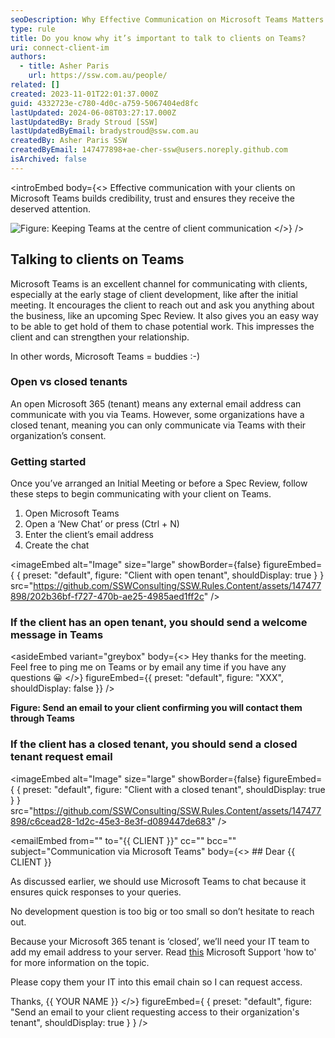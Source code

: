 ```yaml
---
seoDescription: Why Effective Communication on Microsoft Teams Matters for Client Relationships Boost client trust and engagement by leveraging Microsoft Teams as a primary communication channel.
type: rule
title: Do you know why it’s important to talk to clients on Teams?
uri: connect-client-im
authors:
  - title: Asher Paris
    url: https://ssw.com.au/people/
related: []
created: 2023-11-01T22:01:37.000Z
guid: 4332723e-c780-4d0c-a759-5067404ed8fc
lastUpdated: 2024-06-08T03:27:17.000Z
lastUpdatedBy: Brady Stroud [SSW]
lastUpdatedByEmail: bradystroud@ssw.com.au
createdBy: Asher Paris SSW
createdByEmail: 147477898+ae-cher-ssw@users.noreply.github.com
isArchived: false
---
```


<introEmbed
  body={<>
Effective communication with your clients on Microsoft Teams builds credibility, trust and ensures they receive the deserved attention.

![Figure: Keeping Teams at the centre of client communication](/uploads/rules/connect-client-im/Teams-image.png)
  </>}
/>
## Talking to clients on Teams

Microsoft Teams is an excellent channel for communicating with clients, especially at the early stage of client development, like after the initial meeting. It encourages the client to reach out and ask you anything about the business, like an upcoming Spec Review. It also gives you an easy way to be able to get hold of them to chase potential work. This impresses the client and can strengthen your relationship.

In other words, Microsoft Teams = buddies :-)

### Open vs closed tenants

An open Microsoft 365 (tenant) means any external email address can communicate with you via Teams. However, some organizations have a closed tenant, meaning you can only communicate via Teams with their organization’s consent.

### Getting started

Once you’ve arranged an Initial Meeting or before a Spec Review, follow these steps to begin communicating with your client on Teams.

1. Open Microsoft Teams
2. Open a ‘New Chat’ or press (Ctrl + N)
3. Enter the client’s email address
4. Create the chat


<imageEmbed
  alt="Image"
  size="large"
  showBorder={false}
  figureEmbed={ {
    preset: "default",
    figure: "Client with open tenant",
    shouldDisplay: true
  } }
  src="https://github.com/SSWConsulting/SSW.Rules.Content/assets/147477898/202b36bf-f727-470b-ae25-4985aed1ff2c"
/>

### If the client has an open tenant, you should send a welcome message in Teams

<asideEmbed
  variant="greybox"
  body={<>
    Hey thanks for the meeting. Feel free to ping me on Teams or by email any time if you have any questions 😀
  </>}
  figureEmbed={{
    preset: "default",
    figure: "XXX",
    shouldDisplay: false
  }}
/>

**Figure: Send an email to your client confirming you will contact them through Teams**

### If the client has a closed tenant, you should send a closed tenant request email


<imageEmbed
  alt="Image"
  size="large"
  showBorder={false}
  figureEmbed={ {
    preset: "default",
    figure: "Client with a closed tenant",
    shouldDisplay: true
  } }
  src="https://github.com/SSWConsulting/SSW.Rules.Content/assets/147477898/c6cead28-1d2c-45e3-8e3f-d089447de683"
/>

<emailEmbed
  from=""
  to="&#123;&#123; CLIENT &#125;&#125;"
  cc=""
  bcc=""
  subject="Communication via Microsoft Teams"
  body={<>
    ## Dear &#123;&#123; CLIENT &#125;&#125;

As discussed earlier, we should use Microsoft Teams to chat because it ensures quick responses to your queries.

No development question is too big or too small so don’t hesitate to reach out.

Because your Microsoft 365 tenant is ‘closed’, we’ll need your IT team to add my email address to your server. Read [this](https://support.microsoft.com/en-us/office/add-guests-to-a-team-in-microsoft-teams-fccb4fa6-f864-4508-bdde-256e7384a14f) Microsoft Support 'how to' for more information on the topic.

Please copy them your IT into this email chain so I can request access.

Thanks,
&#123;&#123; YOUR NAME &#125;&#125;
  </>}
  figureEmbed={ {
    preset: "default",
    figure: "Send an email to your client requesting access to their organization's tenant",
    shouldDisplay: true
  } }
/>

